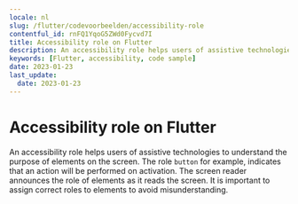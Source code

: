 ```yaml
---
locale: nl
slug: /flutter/codevoorbeelden/accessibility-role
contentful_id: rnFQ1YqoG5ZWd0Fycvd7I
title: Accessibility role on Flutter
description: An accessibility role helps users of assistive technologies to understand the purpose of elements on the screen.
keywords: [Flutter, accessibility, code sample]
date: 2023-01-23
last_update:
  date: 2023-01-23
---
```


# Accessibility role on Flutter

An accessibility role helps users of assistive technologies to understand the purpose of elements on the screen. The role `button` for example, indicates that an action will be performed on activation. The screen reader announces the role of elements as it reads the screen. It is important to assign correct roles to elements to avoid misunderstanding.

<CodeSample id="accessibility-role" framework="flutter" locale="nl"/>
